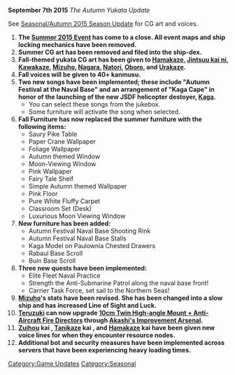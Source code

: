 '''September 7th 2015''' ''The Autumn Yukata Update''

See [[Seasonal/Autumn 2015 Season Update]] for CG art and voices.
# '''The [[Summer 2015 Event]] has come to a close. All event maps and ship locking mechanics have been removed.'''
# '''Summer CG art has been removed and filed into the ship-dex.'''
# '''Fall-themed yukata CG art has been given to [[Hamakaze]], [[Jintsuu#2nd Upgrade|Jintsuu kai ni]], [[Kawakaze]], [[Mizuho]], [[Nagara]], [[Natori]], [[Oboro]], and [[Urakaze]].'''
# '''Fall voices will be given to 40+ kanmusu.'''
# '''Two new songs have been implemented; these include "Autumn Festival at the Naval Base" and an arrangement of "Kaga Cape" in honor of the launching of the new JSDF helicopter destoyer, [[:wikipedia:JS Kaga|Kaga]].'''
#* You can select these songs from the jukebox.
#* Some furniture will activate the song when selected. 
# '''Fall Furniture has now replaced the summer furniture with the following items:'''
#* Saury Pike Table
#* Paper Crane Wallpaper
#* Foliage Wallpaper
#* Autumn themed Window
#* Moon-Viewing Window
#* Pink Wallpaper
#* Fairy Tale Shelf
#* Simple Autumn themed Wallpaper
#* Pink Floor
#* Pure White Fluffy Carpet
#* Classroom Set (Desk)
#* Luxurious Moon Viewing Window
# '''New furniture has been added:'''
#* Autumn Festival Naval Base Shooting Rink 
#* Autumn Festival Naval Base Stalls
#* Kaga Model on Paulownia Chested Drawers
#*Rabaul Base Scroll
#*Buin Base Scroll
# '''Three new quests have been implemented:'''
#* Elite Fleet Naval Practice
#* Strength the Anti-Submarine Patrol along the naval base front!
#* Carrier Task Force, set sail to the Northern Seas!
# '''[[Mizuho]]'s stats have been revised. She has been changed into a slow ship and has increased Line of Sight and Luck.'''
# '''[[Teruzuki]] can now upgrade [[10cm Twin High-angle Mount + Anti-Aircraft Fire Director]]s through [[Akashi's Improvement Arsenal]]. '''
# '''[[Zuihou]] kai , [[Tanikaze]] kai , and [[Hamakaze]] kai have been given new voice lines for when they encounter resource nodes.'''
# '''Additional bot and security measures have been implemented across servers that have been experiencing heavy loading times.'''

[[Category:Game Updates]]
[[Category:Seasonal]]
